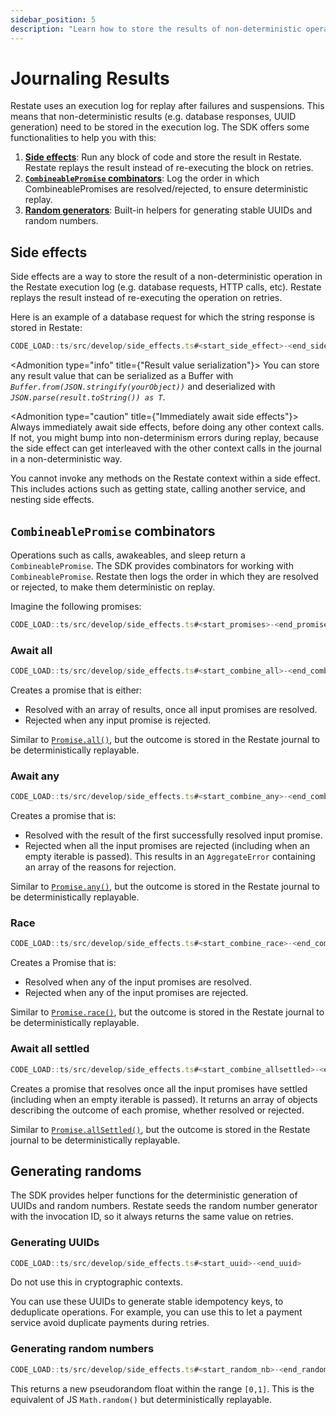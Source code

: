 ```yaml
---
sidebar_position: 5
description: "Learn how to store the results of non-deterministic operations."
---
```



# Journaling Results

Restate uses an execution log for replay after failures and suspensions.
This means that non-deterministic results (e.g. database responses, UUID generation) need to be stored in the execution log.
The SDK offers some functionalities to help you with this:
1. **[Side effects](/develop/ts/side-effects#side-effects)**: Run any block of code and store the result in Restate. Restate replays the result instead of re-executing the block on retries.
2. **[`CombineablePromise` combinators](/develop/ts/side-effects#combineablepromise-combinators)**: Log the order in which CombineablePromises are resolved/rejected, to ensure deterministic replay.
3. **[Random generators](/develop/ts/side-effects#generating-randoms)**: Built-in helpers for generating stable UUIDs and random numbers.

## Side effects
Side effects are a way to store the result of a non-deterministic operation in the Restate execution log (e.g. database requests, HTTP calls, etc). Restate replays the result instead of re-executing the operation on retries.

Here is an example of a database request for which the string response is stored in Restate:
```typescript
CODE_LOAD::ts/src/develop/side_effects.ts#<start_side_effect>-<end_side_effect>
```

<Admonition type="info" title={"Result value serialization"}>
    You can store any result value that can be serialized as a Buffer with _`Buffer.from(JSON.stringify(yourObject))`_ and deserialized with _`JSON.parse(result.toString()) as T`_.
</Admonition>

<Admonition type="caution" title={"Immediately await side effects"}>
Always immediately await side effects, before doing any other context calls.
If not, you might bump into non-determinism errors during replay,
because the side effect can get interleaved with the other context calls in the journal in a non-deterministic way.
</Admonition>


<Admonition type="info">
You cannot invoke any methods on the Restate context within a side effect.
This includes actions such as getting state, calling another service, and nesting side effects.
</Admonition>

## `CombineablePromise` combinators
Operations such as calls, awakeables, and sleep return a `CombineablePromise`.
The SDK provides combinators for working with `CombineablePromise`.
Restate then logs the order in which they are resolved or rejected, to make them deterministic on replay.

Imagine the following promises:
```typescript
CODE_LOAD::ts/src/develop/side_effects.ts#<start_promises>-<end_promises>
```

### Await all

```typescript
CODE_LOAD::ts/src/develop/side_effects.ts#<start_combine_all>-<end_combine_all>
```
Creates a promise that is either:
- Resolved with an array of results, once all input promises are resolved.
- Rejected when any input promise is rejected.

Similar to [`Promise.all()`](https://developer.mozilla.org/en-US/docs/Web/JavaScript/Reference/Global_Objects/Promise/all),
but the outcome is stored in the Restate journal to be deterministically replayable.

### Await any

```typescript
CODE_LOAD::ts/src/develop/side_effects.ts#<start_combine_any>-<end_combine_any>
```

Creates a promise that is:
- Resolved with the result of the first successfully resolved input promise.
- Rejected when all the input promises are rejected (including when an empty iterable is passed).
This results in an `AggregateError` containing an array of the reasons for rejection.

Similar to [`Promise.any()`](https://developer.mozilla.org/en-US/docs/Web/JavaScript/Reference/Global_Objects/Promise/any),
but the outcome is stored in the Restate journal to be deterministically replayable.

### Race

```typescript
CODE_LOAD::ts/src/develop/side_effects.ts#<start_combine_race>-<end_combine_race>
```

Creates a Promise that is:
- Resolved when any of the input promises are resolved.
- Rejected when any of the input promises are rejected.

Similar to [`Promise.race()`](https://developer.mozilla.org/en-US/docs/Web/JavaScript/Reference/Global_Objects/Promise/race),
but the outcome is stored in the Restate journal to be deterministically replayable.

### Await all settled

```typescript
CODE_LOAD::ts/src/develop/side_effects.ts#<start_combine_allsettled>-<end_combine_allsettled>
```

Creates a promise that resolves once all the input promises have settled (including when an empty iterable is passed).
It returns an array of objects describing the outcome of each promise, whether resolved or rejected.

Similar to [`Promise.allSettled()`](https://developer.mozilla.org/en-US/docs/Web/JavaScript/Reference/Global_Objects/Promise/allSettled),
but the outcome is stored in the Restate journal to be deterministically replayable.

## Generating randoms
The SDK provides helper functions for the deterministic generation of UUIDs and random numbers. Restate seeds the random number generator with the invocation ID, so it always returns the same value on retries.

### Generating UUIDs

```typescript
CODE_LOAD::ts/src/develop/side_effects.ts#<start_uuid>-<end_uuid>

```

Do not use this in cryptographic contexts.

<Admonition type="tip" title="Generate stable idempotency tokens in one line of code.">
    You can use these UUIDs to generate stable idempotency keys, to deduplicate operations. For example, you can use this to let a payment service avoid duplicate payments during retries.
</Admonition>

### Generating random numbers

```typescript
CODE_LOAD::ts/src/develop/side_effects.ts#<start_random_nb>-<end_random_nb>
```

This returns a new pseudorandom float within the range `[0,1]`.
This is the equivalent of JS `Math.random()` but deterministically replayable.
